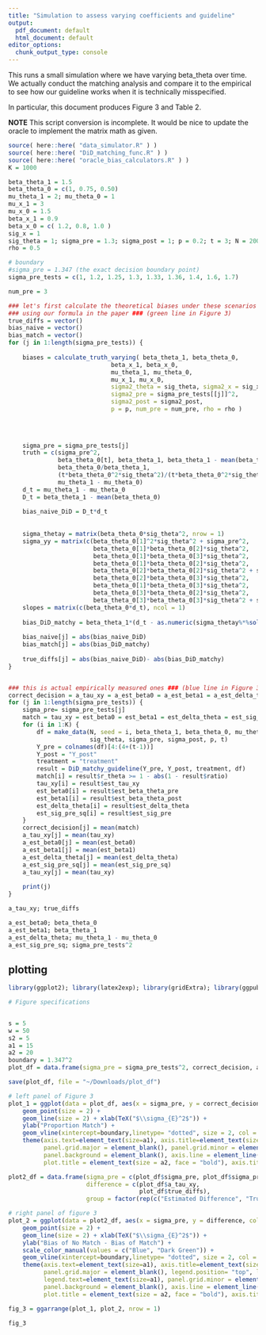 ```yaml
---
title: "Simulation to assess varying coefficients and guideline"
output:
  pdf_document: default
  html_document: default
editor_options:
  chunk_output_type: console
---
```


This runs a small simulation where we have varying beta_theta over time.
We actually conduct the matching analysis and compare it to the empirical to see how our guideline works when it is technically misspecified.

In particular, this document produces Figure 3 and Table 2.


**NOTE** This script conversion is incomplete.  It would be nice to update the oracle to implement the matrix math as given.


```r
source( here::here( "data_simulator.R" ) )
source( here::here( "DiD_matching_func.R" ) )
source( here::here( "oracle_bias_calculators.R" ) )
K = 1000

beta_theta_1 = 1.5
beta_theta_0 = c(1, 0.75, 0.50)
mu_theta_1 = 2; mu_theta_0 = 1
mu_x_1 = 3
mu_x_0 = 1.5
beta_x_1 = 0.9
beta_x_0 = c( 1.2, 0.8, 1.0 )
sig_x = 1
sig_theta = 1; sigma_pre = 1.3; sigma_post = 1; p = 0.2; t = 3; N = 20000;
rho = 0.5

# boundary
#sigma_pre = 1.347 (the exact decision boundary point)
sigma_pre_tests = c(1, 1.2, 1.25, 1.3, 1.33, 1.36, 1.4, 1.6, 1.7)

num_pre = 3

### let's first calculate the theoretical biases under these scenarios
### using our formula in the paper ### (green line in Figure 3)
true_diffs = vector()
bias_naive = vector()
bias_match = vector()
for (j in 1:length(sigma_pre_tests)) {
    
    biases = calculate_truth_varying( beta_theta_1, beta_theta_0,
                             beta_x_1, beta_x_0,
                             mu_theta_1, mu_theta_0,
                             mu_x_1, mu_x_0,
                             sigma2_theta = sig_theta, sigma2_x = sig_x,
                             sigma2_pre = sigma_pre_tests[[j]]^2, 
                             sigma2_post = sigma2_post,
                             p = p, num_pre = num_pre, rho = rho )
        

        
    
    sigma_pre = sigma_pre_tests[j]
    truth = c(sigma_pre^2, 
              beta_theta_0[t], beta_theta_1, beta_theta_1 - mean(beta_theta_0),
              beta_theta_0/beta_theta_1, 
              (t*beta_theta_0^2*sig_theta^2)/(t*beta_theta_0^2*sig_theta^2 + sigma_pre^2), 
              mu_theta_1 - mu_theta_0)
    d_t = mu_theta_1 - mu_theta_0
    D_t = beta_theta_1 - mean(beta_theta_0)
    
    bias_naive_DiD = D_t*d_t
    
    
    sigma_thetay = matrix(beta_theta_0*sig_theta^2, nrow = 1)
    sigma_yy = matrix(c(beta_theta_0[1]^2*sig_theta^2 + sigma_pre^2, 
                        beta_theta_0[1]*beta_theta_0[2]*sig_theta^2, 
                        beta_theta_0[1]*beta_theta_0[3]*sig_theta^2,
                        beta_theta_0[1]*beta_theta_0[2]*sig_theta^2,
                        beta_theta_0[2]*beta_theta_0[2]*sig_theta^2 + sigma_pre^2, 
                        beta_theta_0[2]*beta_theta_0[3]*sig_theta^2, 
                        beta_theta_0[1]*beta_theta_0[3]*sig_theta^2,
                        beta_theta_0[3]*beta_theta_0[2]*sig_theta^2,
                        beta_theta_0[3]*beta_theta_0[3]*sig_theta^2 + sigma_pre^2), nrow = 3)
    slopes = matrix(c(beta_theta_0*d_t), ncol = 1)
    
    bias_DiD_matchy = beta_theta_1*(d_t - as.numeric(sigma_thetay%*%solve(sigma_yy)%*%slopes))
    
    bias_naive[j] = abs(bias_naive_DiD)
    bias_match[j] = abs(bias_DiD_matchy)
    
    true_diffs[j] = abs(bias_naive_DiD)- abs(bias_DiD_matchy)
}


### this is actual empirically measured ones ### (blue line in Figure 3)
correct_decision = a_tau_xy = a_est_beta0 = a_est_beta1 = a_est_delta_theta = a_est_sig_pre_sq = vector()
for (j in 1:length(sigma_pre_tests)) {
    sigma_pre= sigma_pre_tests[j]
    match = tau_xy = est_beta0 = est_beta1 = est_delta_theta = est_sig_pre_sq = vector()
    for (i in 1:K) {
        df = make_data(N, seed = i, beta_theta_1, beta_theta_0, mu_theta_1, mu_theta_0,
                       sig_theta, sigma_pre, sigma_post, p, t)
        Y_pre = colnames(df)[4:(4+(t-1))]
        Y_post = "Y_post"
        treatment = "treatment"
        result = DiD_matchy_guideline(Y_pre, Y_post, treatment, df)
        match[i] = result$r_theta >= 1 - abs(1 - result$ratio)
        tau_xy[i] = result$est_tau_xy 
        est_beta0[i] = result$est_beta_theta_pre
        est_beta1[i] = result$est_beta_theta_post
        est_delta_theta[i] = result$est_delta_theta
        est_sig_pre_sq[i] = result$est_sig_pre
    }
    correct_decision[j] = mean(match)
    a_tau_xy[j] = mean(tau_xy)
    a_est_beta0[j] = mean(est_beta0)
    a_est_beta1[j] = mean(est_beta1)
    a_est_delta_theta[j] = mean(est_delta_theta)
    a_est_sig_pre_sq[j] = mean(est_sig_pre_sq)
    a_tau_xy[j] = mean(tau_xy)
    
    print(j)
}
```


```r
a_tau_xy; true_diffs

a_est_beta0; beta_theta_0
a_est_beta1; beta_theta_1
a_est_delta_theta; mu_theta_1 - mu_theta_0
a_est_sig_pre_sq; sigma_pre_tests^2

```



## plotting
```r
library(ggplot2); library(latex2exp); library(gridExtra); library(ggpubr)

# Figure specifications


s = 5
w = 50
s2 = 5
a1 = 15
a2 = 20
boundary = 1.347^2
plot_df = data.frame(sigma_pre = sigma_pre_tests^2, correct_decision, a_tau_xy, true_diffs)

save(plot_df, file = "~/Downloads/plot_df")

# left panel of Figure 3
plot_1 = ggplot(data = plot_df, aes(x = sigma_pre, y = correct_decision)) + 
    geom_point(size = 2) + 
    geom_line(size = 2) + xlab(TeX("$\\sigma_{E}^2$")) + 
    ylab("Proportion Match") + 
    geom_vline(xintercept=boundary,linetype= "dotted", size = 2, col = "red") + 
    theme(axis.text=element_text(size=a1), axis.title=element_text(size=a2,face="bold"), 
          panel.grid.major = element_blank(), panel.grid.minor = element_blank(), 
          panel.background = element_blank(), axis.line = element_line(colour = "black"), 
          plot.title = element_text(size = a2, face = "bold"), axis.title.x = element_text(vjust=-0.5))

plot2_df = data.frame(sigma_pre = c(plot_df$sigma_pre, plot_df$sigma_pre),
                      difference = c(plot_df$a_tau_xy, 
                                     plot_df$true_diffs), 
                      group = factor(rep(c("Estimated Difference", "True Difference"), each = nrow(plot_df))))

# right panel of figure 3
plot_2 = ggplot(data = plot2_df, aes(x = sigma_pre, y = difference, col = group)) + 
    geom_point(size = 2) + 
    geom_line(size = 2) + xlab(TeX("$\\sigma_{E}^2$")) + 
    ylab("Bias of No Match - Bias of Match") +
    scale_color_manual(values = c("Blue", "Dark Green")) + 
    geom_vline(xintercept=boundary,linetype= "dotted", size = 2, col = "red") +  
    theme(axis.text=element_text(size=a1), axis.title=element_text(size=a2,face="bold"), 
          panel.grid.major = element_blank(), legend.position= "top", legend.title=element_blank(),
          legend.text=element_text(size=a1), panel.grid.minor = element_blank(), 
          panel.background = element_blank(), axis.line = element_line(colour = "black"), 
          plot.title = element_text(size = a2, face = "bold"), axis.title.x = element_text(vjust=-0.5)) 

fig_3 = ggarrange(plot_1, plot_2, nrow = 1)

fig_3
```



